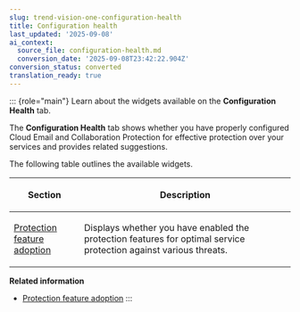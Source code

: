 ```yaml
---
slug: trend-vision-one-configuration-health
title: Configuration health
last_updated: '2025-09-08'
ai_context:
  source_file: configuration-health.md
  conversion_date: '2025-09-08T23:42:22.904Z'
conversion_status: converted
translation_ready: true
---
```


::: {role="main"}
Learn about the widgets available on the **Configuration Health** tab.

The **Configuration Health** tab shows whether you have properly configured Cloud Email and Collaboration Protection for effective protection over your services and provides related suggestions.

The following table outlines the available widgets.

<table>
<colgroup>
<col style="width: 25%" />
<col style="width: 75%" />
</colgroup>
<thead>
<tr>
<th><p>Section</p></th>
<th><p>Description</p></th>
</tr>
</thead>
<tbody>
<tr>
<td><p><a href="trend-vision-one-protection-feature-adoption">Protection feature adoption</a></p></td>
<td><p>Displays whether you have enabled the protection features for optimal service protection against various threats.</p></td>
</tr>
</tbody>
</table>

**Related information**

- [Protection feature adoption](protection-feature-adoption.mdx)
:::
